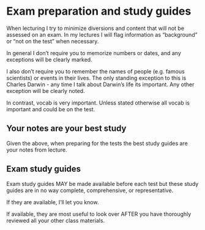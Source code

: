 # Exam preparation and study guides

When lecturing I try to minimize diversions and content that will not be assessed on an exam.  In my lectures I will flag information as "background" or "not on the test" when necessary.

In general I don't require you to memorize numbers or dates, and any exceptions will be clearly marked.

I also don't require you to remember the names of people (e.g. famous scientists) or events in their lives.  The only standing exception to this is Charles Darwin - any time I talk about Darwin's life its important.  Any other exception will be clearly noted. 

In contrast, vocab is very important.  Unless stated otherwise all vocab is important and could be on the test.


## Your notes are your best study 

Given the above, when preparing for the tests the best study guides are your notes from lecture.

## Exam study guides

Exam study guides MAY be made available before each test but these study guides are in no way complete, comprehensive, or representative. 

If they are available, I'll let you know. 

If available, they are most useful to look over AFTER you have thoroughly reviewed all your other class materials.